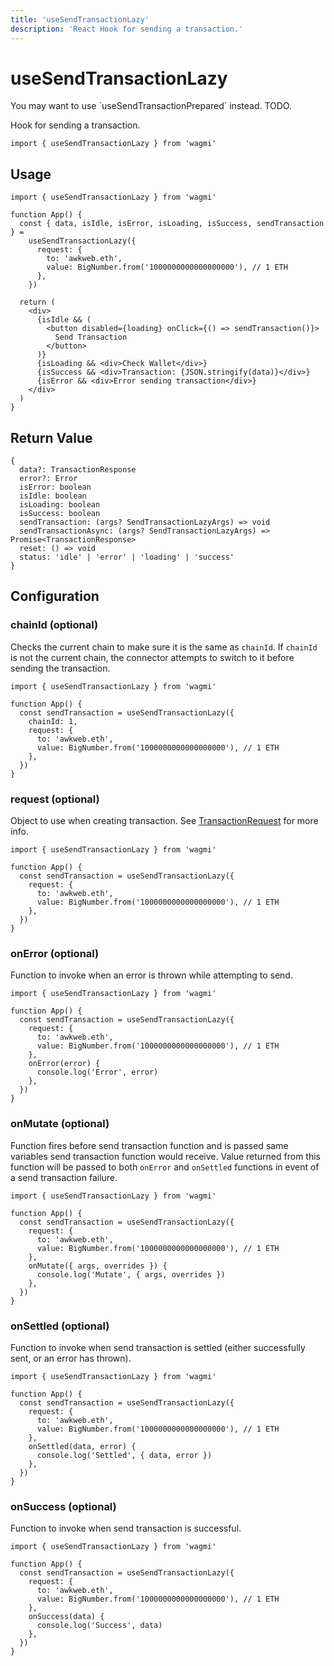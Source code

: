```yaml
---
title: 'useSendTransactionLazy'
description: 'React Hook for sending a transaction.'
---
```



# useSendTransactionLazy

<Callout>
  You may want to use `useSendTransactionPrepared` instead. TODO.
</Callout>

Hook for sending a transaction.

```tsx
import { useSendTransactionLazy } from 'wagmi'
```

## Usage

```tsx
import { useSendTransactionLazy } from 'wagmi'

function App() {
  const { data, isIdle, isError, isLoading, isSuccess, sendTransaction } =
    useSendTransactionLazy({
      request: {
        to: 'awkweb.eth',
        value: BigNumber.from('1000000000000000000'), // 1 ETH
      },
    })

  return (
    <div>
      {isIdle && (
        <button disabled={loading} onClick={() => sendTransaction()}>
          Send Transaction
        </button>
      )}
      {isLoading && <div>Check Wallet</div>}
      {isSuccess && <div>Transaction: {JSON.stringify(data)}</div>}
      {isError && <div>Error sending transaction</div>}
    </div>
  )
}
```

## Return Value

```tsx
{
  data?: TransactionResponse
  error?: Error
  isError: boolean
  isIdle: boolean
  isLoading: boolean
  isSuccess: boolean
  sendTransaction: (args? SendTransactionLazyArgs) => void
  sendTransactionAsync: (args? SendTransactionLazyArgs) => Promise<TransactionResponse>
  reset: () => void
  status: 'idle' | 'error' | 'loading' | 'success'
}
```

## Configuration

### chainId (optional)

Checks the current chain to make sure it is the same as `chainId`. If `chainId` is not the current chain, the connector attempts to switch to it before sending the transaction.

```tsx {5}
import { useSendTransactionLazy } from 'wagmi'

function App() {
  const sendTransaction = useSendTransactionLazy({
    chainId: 1,
    request: {
      to: 'awkweb.eth',
      value: BigNumber.from('1000000000000000000'), // 1 ETH
    },
  })
}
```

### request (optional)

Object to use when creating transaction. See [TransactionRequest](https://docs.ethers.io/v5/api/providers/types/#providers-TransactionRequest) for more info.

```tsx {5-8}
import { useSendTransactionLazy } from 'wagmi'

function App() {
  const sendTransaction = useSendTransactionLazy({
    request: {
      to: 'awkweb.eth',
      value: BigNumber.from('1000000000000000000'), // 1 ETH
    },
  })
}
```

### onError (optional)

Function to invoke when an error is thrown while attempting to send.

```tsx {9-11}
import { useSendTransactionLazy } from 'wagmi'

function App() {
  const sendTransaction = useSendTransactionLazy({
    request: {
      to: 'awkweb.eth',
      value: BigNumber.from('1000000000000000000'), // 1 ETH
    },
    onError(error) {
      console.log('Error', error)
    },
  })
}
```

### onMutate (optional)

Function fires before send transaction function and is passed same variables send transaction function would receive. Value returned from this function will be passed to both `onError` and `onSettled` functions in event of a send transaction failure.

```tsx {9-11}
import { useSendTransactionLazy } from 'wagmi'

function App() {
  const sendTransaction = useSendTransactionLazy({
    request: {
      to: 'awkweb.eth',
      value: BigNumber.from('1000000000000000000'), // 1 ETH
    },
    onMutate({ args, overrides }) {
      console.log('Mutate', { args, overrides })
    },
  })
}
```

### onSettled (optional)

Function to invoke when send transaction is settled (either successfully sent, or an error has thrown).

```tsx {9-11}
import { useSendTransactionLazy } from 'wagmi'

function App() {
  const sendTransaction = useSendTransactionLazy({
    request: {
      to: 'awkweb.eth',
      value: BigNumber.from('1000000000000000000'), // 1 ETH
    },
    onSettled(data, error) {
      console.log('Settled', { data, error })
    },
  })
}
```

### onSuccess (optional)

Function to invoke when send transaction is successful.

```tsx {9-11}
import { useSendTransactionLazy } from 'wagmi'

function App() {
  const sendTransaction = useSendTransactionLazy({
    request: {
      to: 'awkweb.eth',
      value: BigNumber.from('1000000000000000000'), // 1 ETH
    },
    onSuccess(data) {
      console.log('Success', data)
    },
  })
}
```
